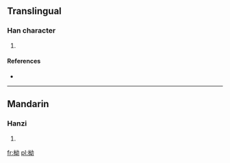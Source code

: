 ==Translingual==

===Han character===
{{Han char|rn=75|rad=木|as=05|sn=9|four=4492<sub>7</sub>|canj=木女戈尸 (DVIS)}}

# {{defn|Han|sort=木05}}

====References====
* {{Han ref|kx=0520.150|dkj=14651|dj=0908.100|hdz=21192.040|uh=67EA|ud=26602|bh=CF62|bd=53090}}

----

==Mandarin==

===Hanzi===
{{cmn-hanzi|pin=[[āo]] ([[ao1]])|wg=ao<sup>1</sup>}}

# {{defn|Mandarin|sort=木05}}

[[fr:柪]]
[[pl:柪]]